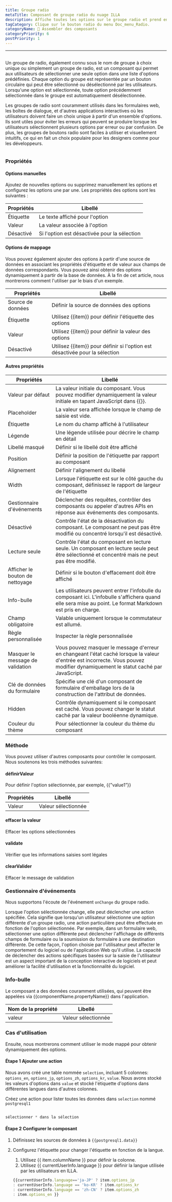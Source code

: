 ```yaml
---
title: Groupe radio
metaTitle: Composant de groupe radio du nuage ILLA
description: Affiche toutes les options sur le groupe radio et prend en charge pour sélectionner 1 option.
tagCategory: Clique sur le bouton radio du menu Doc_menu_Radio.
categoryName: 🧬 Assembler des composants
categoryPriority: 6
postPriority: 1
---
```


* * *

## <Heading hidden>Groupe radio</Heading>

Un groupe de radio, également connu sous le nom de groupe à choix unique ou simplement un groupe de radio, est un composant qui permet aux utilisateurs de sélectionner une seule option dans une liste d'options prédéfinies. Chaque option du groupe est représentée par un bouton circulaire qui peut être sélectionné ou désélectionné par les utilisateurs. Lorsqu'une option est sélectionnée, toute option précédemment sélectionnée dans le groupe est automatiquement désélectionnée.

Les groupes de radio sont couramment utilisés dans les formulaires web, les boîtes de dialogue, et d'autres applications interactives où les utilisateurs doivent faire un choix unique à partir d'un ensemble d'options. Ils sont utiles pour éviter les erreurs qui peuvent se produire lorsque les utilisateurs sélectionnent plusieurs options par erreur ou par confusion. De plus, les groupes de boutons radio sont faciles à utiliser et visuellement intuitifs, ce qui en fait un choix populaire pour les designers comme pour les développeurs.

<img src='https://cdn.illacloud.com/official-website/img/docs/assemble/radiogroup1.png' alt="" />

### Propriétés

#### Options manuelles

Ajoutez de nouvelles options ou supprimez manuellement les options et configurez les options une par une. Les propriétés des options sont les suivantes : 

| Propriétés | Libellé                                      |
| ---------- | -------------------------------------------- |
| Étiquette  | Le texte affiché pour l'option               |
| Valeur     | La valeur associée à l'option                |
| Désactivé  | Si l'option est désactivée pour la sélection |

#### Options de mappage

Vous pouvez également ajouter des options à partir d'une source de données en associant les propriétés d'étiquette et de valeur aux champs de données correspondants. Vous pouvez ainsi obtenir des options dynamiquement à partir de la base de données. À la fin de cet article, nous montrerons comment l'utiliser par le biais d'un exemple.

| Propriétés        | Libellé                                                                     |
| ----------------- | --------------------------------------------------------------------------- |
| Source de données | Définir la source de données des options                                    |
| Étiquette         | Utilisez {{item}} pour définir l'étiquette des options                      |
| Valeur            | Utilisez {{item}} pour définir la valeur des options                        |
| Désactivé         | Utilisez {{item}} pour définir si l'option est désactivée pour la sélection |

#### Autres propriétés

| Propriétés                       | Libellé                                                                                                                                                                         |
| -------------------------------- | ------------------------------------------------------------------------------------------------------------------------------------------------------------------------------- |
| Valeur par défaut                | La valeur initiale du composant. Vous pouvez modifier dynamiquement la valeur initiale en tapant JavaScript dans {{}}.                                                          |
| Placeholder                      | La valeur sera affichée lorsque le champ de saisie est vide.                                                                                                                    |
| Étiquette                        | Le nom du champ affiché à l'utilisateur                                                                                                                                         |
| Légende                          | Une légende utilisée pour décrire le champ en détail                                                                                                                            |
| Libellé masqué                   | Définir si le libellé doit être affiché                                                                                                                                         |
| Position                         | Définir la position de l'étiquette par rapport au composant                                                                                                                     |
| Alignement                       | Définir l'alignement du libellé                                                                                                                                                 |
| Width                            | Lorsque l'étiquette est sur le côté gauche du composant, définissez le rapport de largeur de l'étiquette                                                                        |
| Gestionnaire d'événements        | Déclencher des requêtes, contrôler des composants ou appeler d'autres APIs en réponse aux événements des composants.                                                            |
| Désactivé                        | Contrôle l'état de la désactivation du composant. Le composant ne peut pas être modifié ou concentré lorsqu'il est désactivé.                                                   |
| Lecture seule                    | Contrôle l'état du composant en lecture seule. Un composant en lecture seule peut être sélectionné et concentré mais ne peut pas être modifié.                                  |
| Afficher le bouton de nettoyage  | Définir si le bouton d'effacement doit être affiché                                                                                                                             |
| Info-bulle                       | Les utilisateurs peuvent entrer l'infobulle du composant ici. L'infobulle s'affichera quand elle sera mise au point. Le format Markdown est pris en charge.                     |
| Champ obligatoire                | Valable uniquement lorsque le commutateur est allumé.                                                                                                                           |
| Règle personnalisée              | Inspecter la règle personnalisée                                                                                                                                                |
| Masquer le message de validation | Vous pouvez masquer le message d'erreur en changeant l'état caché lorsque la valeur d'entrée est incorrecte. Vous pouvez modifier dynamiquement le statut caché par JavaScript. |
| Clé de données du formulaire     | Spécifie une clé d'un composant de formulaire d'emballage lors de la construction de l'attribut de données.                                                                     |
| Hidden                           | Contrôle dynamiquement si le composant est caché. Vous pouvez changer le statut caché par la valeur booléenne dynamique.                                                        |
| Couleur du thème                 | Pour sélectionner la couleur du thème du composant                                                                                                                              |

### Méthode

Vous pouvez utiliser d'autres composants pour contrôler le composant. Nous soutenons les trois méthodes suivantes:

#### définirValeur

Pour définir l'option sélectionnée, par exemple, {{”value1”}}

| Propriétés | Libellé             |
| ---------- | ------------------- |
| Valeur     | Valeur sélectionnée |

#### effacer la valeur

Effacer les options sélectionnées

#### validate

Vérifier que les informations saisies sont légales

#### clearValider

Effacer le message de validation

### Gestionnaire d'événements

Nous supportons l'écoute de l'événement `onChange` du groupe radio. 

Lorsque l'option sélectionnée change, elle peut déclencher une action spécifiée. Cela signifie que lorsqu'un utilisateur sélectionne une option différente d'un groupe radio, une action particulière peut être effectuée en fonction de l'option sélectionnée. Par exemple, dans un formulaire web, sélectionner une option différente peut déclencher l'affichage de différents champs de formulaire ou la soumission du formulaire à une destination différente. De cette façon, l'option choisie par l'utilisateur peut affecter le comportement du logiciel ou de l'application Web qu'il utilise. La capacité de déclencher des actions spécifiques basées sur la saisie de l'utilisateur est un aspect important de la conception interactive de logiciels et peut améliorer la facilité d'utilisation et la fonctionnalité du logiciel.

### Info-bulle

Le composant a des données couramment utilisées, qui peuvent être appelées via {{componentName.propertyName}} dans l'application.

| Nom de la propriété | Libellé             |
| ------------------- | ------------------- |
| valeur              | Valeur sélectionnée |

### Cas d'utilisation

Ensuite, nous montrerons comment utiliser le mode mappé pour obtenir dynamiquement des options. 

#### Étape 1 Ajouter une action

Nous avons créé une table nommée `selection`, incluant 5 colonnes: `options_en`, `options_jp`, `options_zh`, `options_kr`, `value`. Nous avons stocké les valeurs d'options dans `value` et stocké l'étiquette d'options dans différentes langues dans d'autres colonnes. 

Créez une action pour lister toutes les données dans `selection` nommé `postgresql1`

<img src='https://cdn.illacloud.com/official-website/img/docs/assemble/radio1.png' alt="" />

```jsx
sélectionner * dans la sélection
```

#### Étape 2 Configurer le composant

1.  Définissez les sources de données à `{{postgresql1.data}}` 
2.  Configurez l'étiquette pour changer l'étiquette en fonction de la langue. 

    1.  Utilisez {{ item.columnName }} pour définir la colonne. 
    2.  Utilisez {{ currentUserInfo.language }} pour définir la langue utilisée par les utilisateurs en ILLA.

    ```jsx
    {{currentUserInfo.language=='ja-JP' ? item.options_jp 
    : currentUserInfo.language == 'ko-KR' ? item.options_kr 
    : currentUserInfo.language == 'zh-CN' ? item.options_zh 
    : item.options_en }}
    ```

<img src='https://cdn.illacloud.com/official-website/img/docs/assemble/radiogroup2.png' alt="" />
